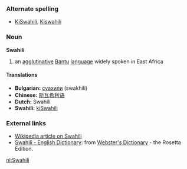 ===Alternate spelling===
*[[KiSwahili]], [[Kiswahili]]

===Noun===
'''Swahili'''

# an [[agglutinative]] [[Bantu]] [[language]] widely spoken in East Africa

====Translations====
*'''Bulgarian:''' [[суахили]] (swakhili)
*'''Chinese:''' [[斯瓦希利语]]
*'''Dutch:''' Swahili
*'''Swahili:''' [[kiSwahili]]

===External links===
*[[w:Swahili|Wikipedia article on Swahili]]
*[http://www.websters-online-dictionary.org/definition/Swahili-english/ Swahili - English Dictionary]: from [http://www.websters-online-dictionary.org/ Webster's Dictionary] - the Rosetta Edition.

[[nl:Swahili]]